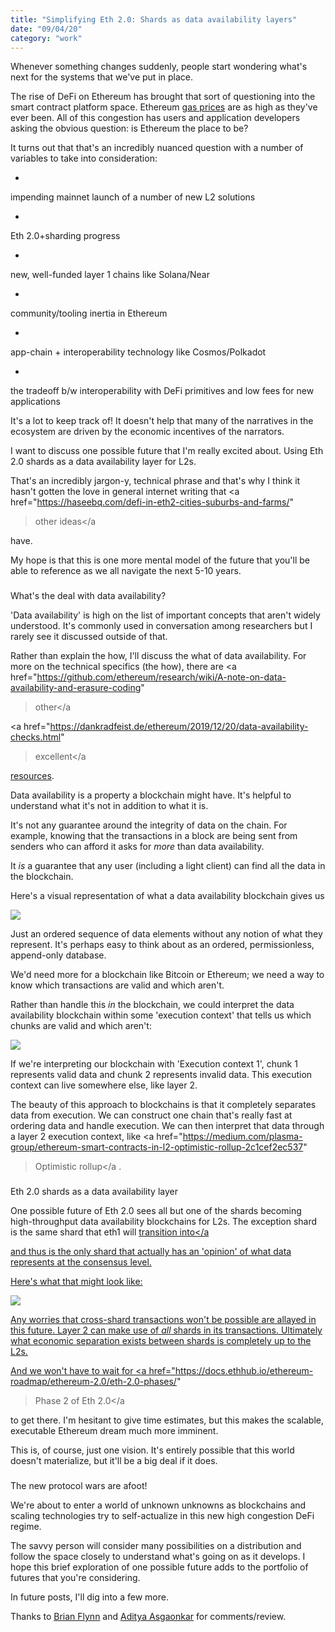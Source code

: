 ```yaml
---
title: "Simplifying Eth 2.0: Shards as data availability layers"
date: "09/04/20"
category: "work"
---
```


Whenever something changes suddenly, people start wondering what's next
for the systems that we've put in place.

The rise of DeFi on Ethereum has brought that sort of questioning into the
smart contract platform space. Ethereum
[gas prices](https://etherscan.io/chart/gasprice) are as high
  as they've ever been. All of this congestion has users and application
developers asking the obvious question: is Ethereum the place to be?

It turns out that that's an incredibly nuanced question with a number of
variables to take into consideration:
  
- 
impending mainnet launch of a number of new L2 solutions

- 
Eth 2.0+sharding progress

- 
new, well-funded layer 1 chains like Solana/Near

- 
community/tooling inertia in Ethereum

- 
app-chain + interoperability technology like Cosmos/Polkadot

- 
the tradeoff b/w interoperability with DeFi primitives and low fees for new applications

It's a lot to keep track of! It doesn't help that many of the narratives in the ecosystem are
driven by the economic incentives of the narrators.

I want to discuss one possible future that I'm really excited about. Using Eth 2.0 shards as a data availability
layer for L2s.

That's an incredibly jargon-y, technical phrase and that's why I think it
hasn't gotten the love in general internet writing that
<a href="https://haseebq.com/defi-in-eth2-cities-suburbs-and-farms/"
  >other ideas</a
>
have.

My hope is that this is one more mental model of the future that you'll be
able to reference as we all navigate the next 5-10 years.

### 
What's the deal with data availability?

'Data availability' is high on the list of important concepts that aren't
widely understood. It's commonly used in conversation among researchers
but I rarely see it discussed outside of that.

Rather than explain the how, I'll discuss the what of data availability.
  For more on the technical specifics (the how), there are
<a
href="https://github.com/ethereum/research/wiki/A-note-on-data-availability-and-erasure-coding"
  >other</a
>
<a
href="https://dankradfeist.de/ethereum/2019/12/20/data-availability-checks.html"
  >excellent</a
>
[resources](https://arxiv.org/abs/1809.09044).

Data availability is a property a blockchain might have. It's helpful to
understand what it's not in addition to what it is.

It's not any guarantee around the integrity of data on the chain. For
  example, knowing that the transactions in a block are being sent from
senders who can afford it asks for *more* than data availability.

It *is* a guarantee that any user (including a light client) can find all
the data in the blockchain.

Here's a visual representation of what a data availability blockchain
gives us

![](https://i.imgur.com/O8OnjiO.png)

Just an ordered sequence of data elements without any notion of what they
represent. It's perhaps easy to think about as an ordered, permissionless,
append-only database.

We'd need more for a blockchain like Bitcoin or Ethereum; we need a way to
know which transactions are valid and which aren't.

Rather than handle this *in* the blockchain, we could interpret the data
availability blockchain within some 'execution context' that tells us
which chunks are valid and which aren't:

![](https://i.imgur.com/1hCj1eB.png)

If we're interpreting our blockchain with 'Execution context 1', chunk 1
  represents valid data and chunk 2 represents invalid data. This execution
context can live somewhere else, like layer 2.

The beauty of this approach to blockchains is that it completely separates
data from execution. We can construct one chain that's really fast at
ordering data and handle execution. We can then interpret that data
through a layer 2 execution context, like
<a
href="https://medium.com/plasma-group/ethereum-smart-contracts-in-l2-optimistic-rollup-2c1cef2ec537"
  >Optimistic rollup</a
>.

### 
Eth 2.0 shards as a data availability layer

One possible future of Eth 2.0 sees all but one of the shards becoming
high-throughput data availability blockchains for L2s. The exception shard
  is the same shard that eth1 will
<a
href="https://ethresear.ch/t/alternative-proposal-for-early-eth1-eth2-merge/6666"
    >transition into</a
  >
and thus is the only shard that actually has an 'opinion' of what data
represents at the consensus level.

Here's what that might look like:

![](https://i.imgur.com/BrwZiAH.png)

Any worries that cross-shard transactions won't be possible are allayed in
this future. Layer 2 can make use of *all* shards in its transactions.
  Ultimately what economic separation exists between shards is completely up
to the L2s.

And we won't have to wait for
  <a
href="https://docs.ethhub.io/ethereum-roadmap/ethereum-2.0/eth-2.0-phases/"
  >Phase 2 of Eth 2.0</a
>
to get there. I'm hesitant to give time estimates, but this makes the
scalable, executable Ethereum dream much more imminent.

This is, of course, just one vision. It's entirely possible that this
world doesn't materialize, but it'll be a big deal if it does.

### 
The new protocol wars are afoot!

We're about to enter a world of unknown unknowns as blockchains and
scaling technologies try to self-actualize in this new high congestion
DeFi regime.

The savvy person will consider many possibilities on a distribution and
follow the space closely to understand what's going on as it develops. I
hope this brief exploration of one possible future adds to the portfolio
of futures that you're considering.

In future posts, I'll dig into a few more.

Thanks to [Brian Flynn](https://twitter.com/Flynnjamm?ref_src=twsrc%5Egoogle%7Ctwcamp%5Eserp%7Ctwgr%5Eauthor) and [Aditya Asgaonkar](https://www.adiasg.me/) for comments/review.
